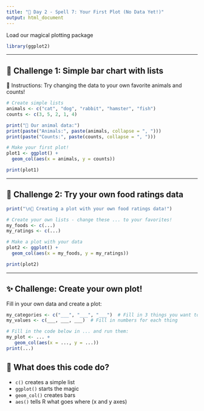 ```yaml
---
title: "🔮 Day 2 - Spell 7: Your First Plot (No Data Yet!)"
output: html_document
---
```


Load our magical plotting package

```r
library(ggplot2)
```

---

## 🎯 Challenge 1: Simple bar chart with lists
📝 Instructions:
Try changing the data to your own favorite animals and counts!

```r
# Create simple lists
animals <- c("cat", "dog", "rabbit", "hamster", "fish")
counts <- c(3, 5, 2, 1, 4)

print("🐾 Our animal data:")
print(paste("Animals:", paste(animals, collapse = ", ")))
print(paste("Counts:", paste(counts, collapse = ", ")))

# Make your first plot!
plot1 <- ggplot() + 
  geom_col(aes(x = animals, y = counts))

print(plot1)
```

---

## 🎯 Challenge 2: Try your own food ratings data

```r
print("\n🍕 Creating a plot with your own food ratings data!")

# Create your own lists - change these ... to your favorites!
my_foods <- c(...)
my_ratings <- c(...)

# Make a plot with your data
plot2 <- ggplot() + 
  geom_col(aes(x = my_foods, y = my_ratings))

print(plot2)
```

---

## ✨ Challenge: Create your own plot!
Fill in your own data and create a plot:

```r
my_categories <- c("___", "___", "___")  # Fill in 3 things you want to compare
my_values <- c(___, ___, ___)  # Fill in numbers for each thing

# Fill in the code below in ... and run them:
my_plot <- ... + 
   geom_col(aes(x = ..., y = ...))
print(...)
```

## 🔮 **What does this code do?**
- `c()` creates a simple list
- `ggplot()` starts the magic
- `geom_col()` creates bars
- `aes()` tells R what goes where (x and y axes)